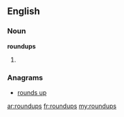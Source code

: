 ==English==

===Noun===
'''roundups'''

# {{plural of|[[roundup]]}}

===Anagrams===
* [[rounds up#English|rounds up]]

[[ar:roundups]]
[[fr:roundups]]
[[my:roundups]]